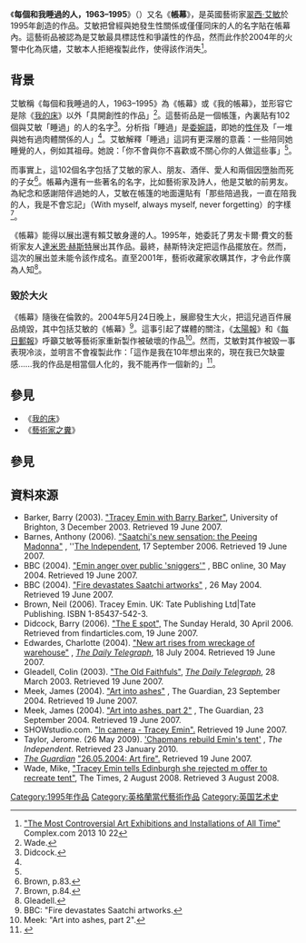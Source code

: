 《'''每個和我睡過的人，1963–1995'''》（{{lang|en|Everyone I Have Ever Slept With 1963–1995}}）又名《'''帳幕'''》，是英國藝術家[[翠西·艾敏|翠西·艾敏]]於1995年創造的作品。艾敏把曾經與她發生性關係或僅僅同床的人的名字貼在帳幕內。這藝術品被認為是艾敏最具標誌性和爭議性的作品，然而此作於2004年的火警中化為灰燼，艾敏本人拒絕複製此作，使得該作消失<ref>[http://www.complex.com/style/2013/10/controversial-art-exhibitions/everyone-i-have-ever-slept-with-19631995 "The Most Controversial Art Exhibitions and Installations of All Time"] {{Wayback|url=http://www.complex.com/style/2013/10/controversial-art-exhibitions/everyone-i-have-ever-slept-with-19631995 |date=20170312065310 }} Complex.com 2013 10 22</ref>。

==背景==
艾敏稱《每個和我睡過的人，1963–1995》為《帳幕》或《我的帳幕》，並形容它是除《[[我的床|我的床]]》以外「具開創性的作品」<ref name=wade>Wade.</ref>。這藝術品是一個帳篷，內裏貼有102個與艾敏「睡過」的人的名字<ref name=didcock>Didcock.</ref>。分析指「睡過」是[[委婉語|委婉語]]，即她的[[性伴|性伴]]及「一堆與她有過肉體關係的人」<ref name=brown83/>。艾敏解釋「睡過」這詞有更深層的意義：一些陪同她睡覺的人，例如其祖母。她說：「你不會與你不喜歡或不關心你的人做這些事」<ref name=brown83/>。

而事實上，這102個名字包括了艾敏的家人、朋友、酒伴、愛人和兩個因墮胎而死的子女<ref name=brown83>Brown, p.83.</ref>。帳幕內還有一些著名的名字，比如藝術家及詩人{{link-en|比利·查理斯|Billy Childish}}，他是艾敏的前男友。為紀念和感謝陪伴過她的人，艾敏在帳篷的地面還貼有「那些陪過我，一直在陪我的人，我是不會忘記」（With myself, always myself, never forgetting）的字樣<ref>Brown, p.84.</ref>。

《帳幕》能得以展出還有賴艾敏身邊的人。1995年，她委託了男友卡爾·費文的藝術家友人[[達米恩·赫斯特|達米恩·赫斯特]]展出其作品。最終，赫斯特決定把這作品擺放在{{link-en|南倫敦美術館|South London Gallery}}。然而，這次的展出並未能令該作成名。直至2001年，藝術收藏家{{link-en|查爾斯·薩奇|Charles Saatchi}}收購其作，才令此作廣為人知<ref name=gleadell>Gleadell.</ref>。

===毀於大火===
《帳幕》隨後在倫敦的{{link-en|蒙瑪特展廊|Momart}}。2004年5月24日晚上，展廊發生大火，把這兒過百件展品燒毀，其中包括艾敏的《帳幕》<ref>BBC: "Fire devastates Saatchi artworks.</ref>。這事引起了媒體的關注，《[[太陽報_(英國)|太陽報]]》和《[[每日郵報|每日郵報]]》呼籲艾敏等藝術家重新製作被破壞的作品<ref name=meek2>Meek: "Art into ashes, part 2".</ref>。然而，艾敏對其作被毀一事表現冷淡，並明言不會複製此作：「這作是我在10年想出來的，現在我已欠缺靈感......我的作品是相當個人化的，我不能再作一個新的」<ref name=BBCanger>{{Cite web |url=http://news.bbc.co.uk/1/hi/england/kent/3761851.stm |title=BBC News: "Emin anger over public 'sniggers'" |access-date=2015-05-21 |archive-date=2006-06-14 |archive-url=https://web.archive.org/web/20060614201135/http://news.bbc.co.uk/1/hi/england/kent/3761851.stm |dead-url=no }}</ref>。

==參見==
*《[[我的床|我的床]]》
*《[[藝術家之糞|藝術家之糞]]》

== 參見 ==
{{reflist|2}}

== 資料來源 ==

*Barker, Barry (2003). [https://web.archive.org/web/20060623132830/http://www.brighton.ac.uk/news/2003/031203eminbarker.php?PageId=804 "Tracey Emin with Barry Barker"], University of Brighton, 3 December 2003. Retrieved 19 June 2007.
*Barnes, Anthony (2006). [http://news.independent.co.uk/uk/this_britain/article1604109.ece "Saatchi's new sensation: the Peeing Madonna"] {{Wayback|url=http://news.independent.co.uk/uk/this_britain/article1604109.ece |date=20071012162500 }}, ''[[The_Independent|The Independent]], 17 September 2006. Retrieved 19 June 2007.
*BBC (2004). [http://news.bbc.co.uk/1/hi/england/kent/3761851.stm "Emin anger over public 'sniggers'"] {{Wayback|url=http://news.bbc.co.uk/1/hi/england/kent/3761851.stm |date=20060614201135 }}, BBC online, 30 May 2004. Retrieved 19 June 2007.
*BBC (2004). [http://news.bbc.co.uk/2/hi/entertainment/3748179.stm "Fire devastates Saatchi artworks"] {{Wayback|url=http://news.bbc.co.uk/2/hi/entertainment/3748179.stm |date=20160304085822 }}, 26 May 2004. Retrieved 19 June 2007.
*Brown, Neil (2006). Tracey Emin. UK: Tate Publishing Ltd|Tate Publishing. ISBN 1-85437-542-3.
*Didcock, Barry (2006). [http://findarticles.com/p/articles/mi_qn4156/is_20060430/ai_n16211077 "The E spot",] {{Wayback|url=http://findarticles.com/p/articles/mi_qn4156/is_20060430/ai_n16211077 |date=20110809182012 }} The Sunday Herald, 30 April 2006. Retrieved from findarticles.com, 19 June 2007.
*Edwardes, Charlotte (2004). [http://www.telegraph.co.uk/news/main.jhtml?xml=/news/2004/07/18/nart18.xml&sSheet=/portal/2004/07/18/ixportal.html "New art rises from wreckage of warehouse"] {{Wayback|url=http://www.telegraph.co.uk/news/main.jhtml?xml=%2Fnews%2F2004%2F07%2F18%2Fnart18.xml&sSheet=%2Fportal%2F2004%2F07%2F18%2Fixportal.html |date=20071012163103 }}, ''[[The_Daily_Telegraph|The Daily Telegraph]]'', 18 July 2004. Retrieved 19 June 2007.
*Gleadell, Colin (2003). [http://www.telegraph.co.uk/arts/main.jhtml?xml=/arts/2003/03/29/basaatch2.xml "The Old Faithfuls",] {{Wayback|url=http://www.telegraph.co.uk/arts/main.jhtml?xml=%2Farts%2F2003%2F03%2F29%2Fbasaatch2.xml |date=20071012163031 }} ''[[The_Daily_Telegraph|The Daily Telegraph]]'', 28 March 2003. Retrieved 19 June 2007.
*Meek, James (2004). [http://arts.guardian.co.uk/britartfire/story/0,14634,1310814,00.html "Art into ashes"] {{Wayback|url=http://arts.guardian.co.uk/britartfire/story/0,14634,1310814,00.html |date=20071012172103 }}, The Guardian, 23 September 2004. Retrieved 19 June 2007.
*Meek, James (2004). [http://arts.guardian.co.uk/features/story/0,,1310821,00.html "Art into ashes, part 2"] {{Wayback|url=http://arts.guardian.co.uk/features/story/0,,1310821,00.html |date=20080718112606 }}, The Guardian, 23 September 2004. Retrieved 19 June 2007.
*SHOWstudio.com. [https://web.archive.org/web/20110723025019/http://showstudio.com/projects/emn/emn_start.html "In camera - Tracey Emin".] Retrieved 19 June 2007.
* Taylor, Jerome. (26 May 2009). [http://www.independent.co.uk/arts-entertainment/art/news/chapmans-rebuild-emins-tent-1690622.html 'Chapmans rebuild Emin's tent'] {{Wayback|url=http://www.independent.co.uk/arts-entertainment/art/news/chapmans-rebuild-emins-tent-1690622.html |date=20200719064930 }}, ''The Independent''. Retrieved 23 January 2010.
*''[[The_Guardian|The Guardian]]''  [http://arts.guardian.co.uk/pictures/image/0,8543,-10304932875,00.html "26.05.2004: Art fire".] {{Wayback|url=http://arts.guardian.co.uk/pictures/image/0,8543,-10304932875,00.html |date=20120531075328 }} Retrieved 19 June 2007.
*Wade, Mike, [http://www.timesonline.co.uk/tol/news/uk/scotland/article4446285.ece "Tracey Emin tells Edinburgh she rejected m offer to recreate tent"], The Times, 2 August 2008. Retrieved 3 August 2008.

[[Category:1995年作品|Category:1995年作品]]
[[Category:英格蘭當代藝術作品|Category:英格蘭當代藝術作品]]
[[Category:英国艺术史|Category:英国艺术史]]